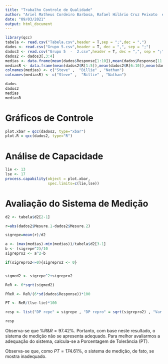 ```yaml
---
title: "Trabalho Controle de Qualidade"
author: "Ariel Matheus Cordeiro Barbosa, Rafael Hilário Cruz Peixoto  e Tales Pereira Rodrigues"
date: "09/03/2021"
output: html_document
---
```



```r
library(qcc)
tabela <- read.csv("Tabela.csv",header = T,sep = ";",dec = ",")
dados <- read.csv("Grupo 5.csv",header = T, dec = ",", sep = ";")
dados3 <- read.csv("Grupo 5  -  2.csv",header = T, dec = ",", sep = ";")
dados2 <- dados3[,3:4]
medias <- data.frame(mean(dados$Response[1:10]),mean(dados$Response[11:20]),mean(dados$Response[21:30]))
mediasR <- data.frame(mean(dados2$R[1:5]),mean(dados2$R[6:10]),mean(dados2$R[11:5]))
colnames(medias) <- c("Steve" ,  "Billie" , "Nathan")
colnames(mediasR) <- c("Steve" ,  "Billie" , "Nathan")
```


```r
dados
dados3
medias
mediasR
```

# Gráficos de Controle
```r
plot.xbar = qcc(dados2, type="xbar")
plot.R = qcc(dados2, type="R")
```


# Análise de Capacidade 
```r
lie <- 13
lse <- 17
process.capability(object = plot.xbar,
                   spec.limits=c(lie,lse))
```


# Avaliação do Sistema de Medição
```r

d2 <- tabela$d2[2-1]

r=abs(dados2$Mesure.1-dados2$Mesure.2)

sigrepe=mean(r)/d2

a <- (max(medias)-min(medias))/tabela$d2[3-1]
b <- (sigrepe^2)/10
sigrepro2 <- a^2-b

if(sigrepro2<=0){sigrepro2 <- 0}


sigmed2 <- sigrepe^2+sigrepro2

ReR <- 6*sqrt(sigmed2)

PReR <- ReR/(6*sd(dados$Response))*100

PT <- ReR/(lse-lie)*100

resp <- list("DP repe" = sigrepe , "DP repro" = sqrt(sigrepro2) , "Var med" = sigmed2 , "R&R" = ReR , "%R&R" = PReR , "PT" = PT)

resp

```
Observa-se que $\%R\&R=97.42\%$. Portanto, com base neste resultado, o sistema de medição não se apresenta adequado. Para melhor avaliarmos a adequação do sistema, calcula-se a Porcentagem de Tolerância (PT).

Observa-se que, como $PT=174.61\%$, o sistema de medição, de fato, se mostra inadequado.